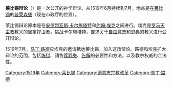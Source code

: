 {{unreferenced|time=2011-07-26T13:24:23+00:00}}
'''莱比锡辩论'''（{{lang-de|Leipziger Disputation}}）是一次公开的神学辩论，从1519年6月持续到7月，地点是在[[莱比锡|莱比锡]]的[[普萊森堡|普萊森堡]]（现在市政厅的位置）。 

莱比锡辩论原本是在[[安德烈亚斯·卡尔施塔特|安德烈亚斯·卡尔施塔特]]和[[约翰·埃克|约翰·埃克]]之间进行。埃克是[[罗马天主教|罗马天主教]]教义的坚定捍卫者，挑战卡尔施塔特，要求关于[[自由意志|自由意志]]和[[恩典|恩典]]的教义进行公开辩论。 

1519年7月，[[马丁·路德|马丁·路德]]应埃克的邀请抵达莱比锡，加入这场辩论。路德和埃克扩大辩论的范围，包括[[炼狱|炼狱]]、销售[[赎罪券|赎罪券]]、[[告解|告解]]的必要性和方法，以及教宗权威的合法性。

[[Category:1519年|Category:1519年]]
[[Category:莱比锡|Category:莱比锡]]
[[Category:德意志宗教改革|Category:德意志宗教改革]]
[[Category:馬丁·路德|Category:馬丁·路德]]